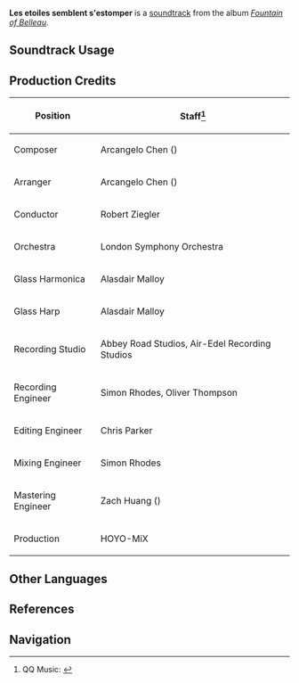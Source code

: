 {{Soundtrack Infobox
|image          = Fountain of Belleau.png
|album          = Fountain of Belleau
|disc           = 3
|number         = 75
|featured       = 
|featured2      = 
|featured3      = 
|featured_disc  = 
|featured_disc2 = 
|featured_disc3 = 
|youtube_id     = LsJqMfFWQx8
|spotify_id     = 6Picnc65DCkfdbCcEf4DqT
|previous       = Shade of Flowers
|next           = Calamitous Tides
}}
'''Les etoiles semblent s'estomper''' is a [[soundtrack]] from the album ''[[Fountain of Belleau]]''.

==Soundtrack Usage==
{{Soundtrack Usage
|quest    = 
|location = Fontaine//underwater
|domain   = 
}}

==Production Credits==
{| class="wikitable"
! Position
! Staff<ref>QQ Music: [https://y.qq.com/n/ryqq/songDetail/001zmVoU1wYH92 {{zh|沉落的残痕 Les etoiles semblent s'estomper}}]</ref>
|-
! Composer
| Arcangelo Chen ({{zh|陈子敏}})
|-
! Arranger
| Arcangelo Chen ({{zh|陈子敏}})
|-
! Conductor
| Robert Ziegler
|-
! Orchestra
| London Symphony Orchestra
|-
! Glass Harmonica
| Alasdair Malloy
|-
! Glass Harp
| Alasdair Malloy
|-
! Recording Studio
| Abbey Road Studios, Air-Edel Recording Studios
|-
! Recording Engineer
| Simon Rhodes, Oliver Thompson
|-
! Editing Engineer
| Chris Parker
|-
! Mixing Engineer
| Simon Rhodes
|-
! Mastering Engineer
| Zach Huang ({{zh|黄巍}})
|-
! Production
| HOYO-MiX
|}
<!--
==Videos==
<gallery>
</gallery>

==Trivia==
-->
==Other Languages==
{{Other Languages
|en      = Les etoiles semblent s'estomper
|en_lang = fr
|en_tl   = The Stars Seem to Fade Away
|zhs     = 沉落的残痕
|zhs_rm  = 
|zhs_tl  = 
|ja      = 沈んだ残痕
|ja_rm   = Shizunda Zankon
|ja_tl   = 
|fr      = Les étoiles semblent s'estomper
|fr_tl   = The Stars Seem to Fade Away
}}

==References==
{{Reflist}}

==Navigation==
{{Soundtrack Navbox|Fountain of Belleau}}